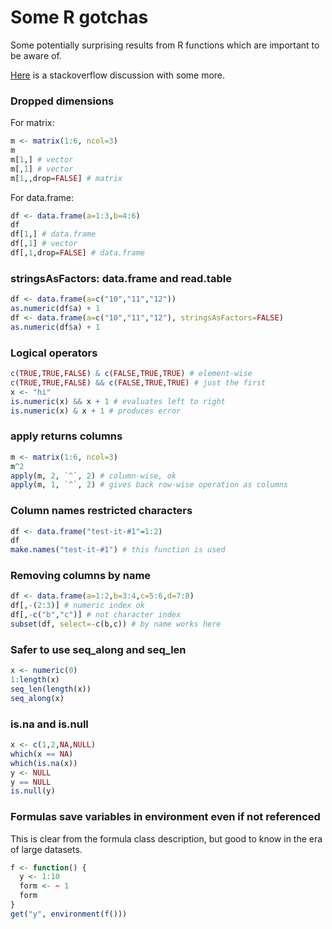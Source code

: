 # Some R gotchas

Some potentially surprising results from R functions
which are important to be aware of. 

[Here](http://stackoverflow.com/questions/1535021/whats-the-biggest-r-gotcha-youve-run-across)
is a stackoverflow discussion with some more. 

### Dropped dimensions

For matrix:

```r
m <- matrix(1:6, ncol=3)
m
m[1,] # vector
m[,1] # vector
m[1,,drop=FALSE] # matrix
```

For data.frame:

```r
df <- data.frame(a=1:3,b=4:6)
df
df[1,] # data.frame
df[,1] # vector
df[,1,drop=FALSE] # data.frame
```

### stringsAsFactors: data.frame and read.table

```r
df <- data.frame(a=c("10","11","12"))
as.numeric(df$a) + 1
df <- data.frame(a=c("10","11","12"), stringsAsFactors=FALSE)
as.numeric(df$a) + 1
```

### Logical operators

```r
c(TRUE,TRUE,FALSE) & c(FALSE,TRUE,TRUE) # element-wise
c(TRUE,TRUE,FALSE) && c(FALSE,TRUE,TRUE) # just the first
x <- "hi"
is.numeric(x) && x + 1 # evaluates left to right
is.numeric(x) & x + 1 # produces error
```

### apply returns columns

```r
m <- matrix(1:6, ncol=3)
m^2
apply(m, 2, `^`, 2) # column-wise, ok
apply(m, 1, `^`, 2) # gives back row-wise operation as columns
```

### Column names restricted characters

```r
df <- data.frame("test-it-#1"=1:2)
df
make.names("test-it-#1") # this function is used
```

### Removing columns by name

```r
df <- data.frame(a=1:2,b=3:4,c=5:6,d=7:8)
df[,-(2:3)] # numeric index ok 
df[,-c("b","c")] # not character index
subset(df, select=-c(b,c)) # by name works here
```

### Safer to use seq_along and seq_len

```r
x <- numeric(0)
1:length(x)
seq_len(length(x))
seq_along(x)
```

### is.na and is.null

```r
x <- c(1,2,NA,NULL)
which(x == NA)
which(is.na(x))
y <- NULL
y == NULL
is.null(y)
```

### Formulas save variables in environment even if not referenced

This is clear from the formula class description, but good to know in the era of large datasets.

```r
f <- function() {
  y <- 1:10
  form <- ~ 1
  form
}
get("y", environment(f()))
```

